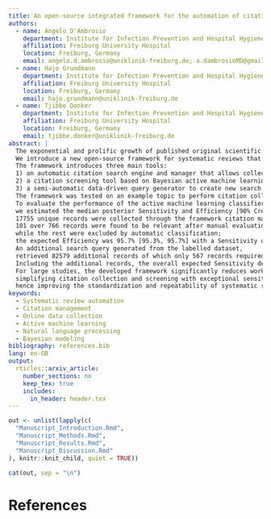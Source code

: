 ```yaml
---
title: An open-source integrated framework for the automation of citation collection and screening in systematic reviews. 
authors:
  - name: Angelo D'Ambrosio
    department: Institute for Infection Prevention and Hospital Hygiene
    affiliation: Freiburg University Hospital
    location: Freiburg, Germany
    email: angelo.d.ambrosio@uniklinik-freiburg.de; a.dambrosioMD@gmail.com
  - name: Hajo Grundmann
    department: Institute for Infection Prevention and Hospital Hygiene
    affiliation: Freiburg University Hospital
    location: Freiburg, Germany
    email: hajo.grundmann@uniklinik-freiburg.de
  - name: Tjibbe Donker
    department: Institute for Infection Prevention and Hospital Hygiene
    affiliation: Freiburg University Hospital
    location: Freiburg, Germany
    email: tjibbe.donker@uniklinik-freiburg.de
abstract: |
  The exponential and prolific growth of published original scientific contributions makes secondary literature abridgements increasingly demanding.
  We introduce a new open-source framework for systematic reviews that significantly reduces time and human resource allocation for text identification, collection, and screening of scientific literature.\
  The framework introduces three main tools:
  1) an automatic citation search engine and manager that allows collecting records from multiple citation databases (Pubmed, WOS, SCOPUS, EMBASE, IEEE) with a unified query syntax;
  2) a citation screening tool based on Bayesian active machine learning and natural language processing, which requires users feedback only on uncertain classifications to iteratively increase predictive accuracy;
  3) a semi-automatic data-driven query generator to create new search queries from existing reviewed citation data sets.\
  The framework was tested on an example topic to perform citation collection and screening of related scientific production.
  To evaluate the performance of the active machine learning classifier,
  we estimated the median posterior Sensitivity and Efficiency [90% Credible Intervals] using Bayesian simulation to predict the distribution of potentially relevant matches among the records not manually reviewed.\
  17755 unique records were collected through the framework citation manager;
  101 over 766 records were found to be relevant after manual evaluation,
  while the rest were excluded by automatic classification;
  the expected Efficiency was 95.7% [95.3%, 95.7%] with a Sensitivity of 100% [93.5%, 100%].\
  An additional search query generated from the labelled dataset,
  retrieved 82579 additional records of which only 567 records required human review and six additional positive matches were retrieved.
  Including the additional records, the overall expected Sensitivity decreased to 97.3% [73.8%, 100%] while the Efficiency achieved was 98.6% [98.2%, 98.7%].\
  For large studies, the developed framework significantly reduces workload, human effort and error,
  simplifying citation collection and screening with exceptional sensitivity,
  hence improving the standardization and repeatability of systematic reviews.
keywords:
  - Systematic review automation
  - Citation management
  - Online data collection
  - Active machine learning
  - Natural language processing
  - Bayesian modeling
bibliography: references.bib
lang: en-GB
output: 
  rticles::arxiv_article:
    number_sections: no
    keep_tex: true
    includes:
      in_header: header.tex
---
```


```r

out <- unlist(lapply(c(
  "Manuscript_Introduction.Rmd",
  "Manuscript_Methods.Rmd",
  "Manuscript_Results.Rmd",
  "Manuscript_Discussion.Rmd"
), knitr::knit_child, quiet = TRUE))

cat(out, sep = "\n")
```

\newpage

# References
